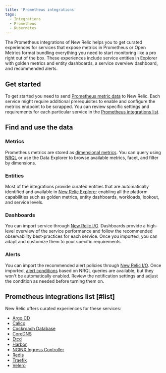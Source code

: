 ```yaml
---
title: 'Prometheus integrations'
tags:
  - Integrations
  - Prometheus
  - Kubernetes
---
```


The Prometheus integrations of New Relic helps you to get curated experiences for services that expose metrics in Prometheus or Open Metrics format bundling everything you need to start monitoring like a pro right out of the box.
These experiences include service entities in Explorer with golden metrics and entity dashboards, a service overview dashboard, and recommended alerts. 

## Get started
To get started you need to send [Prometheus metric data](https://docs.newrelic.com/docs/infrastructure/prometheus-integrations/get-started/send-prometheus-metric-data-new-relic) to New Relic. 
Each service might require additional prerequisites to enable and configure the metrics endpoint to be scrapped. You can review specific settings and requirements for each particular service in the [Prometheus integrations list](/docs/infrastructure/prometheus-integrations/integrations-list/integrations-list-intro#list).

## Find and use the data

### Metrics

Prometheus metrics are stored as [dimensional metrics](/docs/data-apis/understand-data/metric-data/query-metric-data-type/). You can query using [NRQL](/docs/telemetry-data-platform/get-data/apis/query-metric-data-type/) or use the Data Explorer to browse available metrics, facet, and filter by dimensions.

### Entities
Most of the integrations provide curated entities that are automatically identified and available in [New Relic Explorer](/docs/new-relic-solutions/new-relic-one/core-concepts/new-relic-explorer-view-performance-across-apps-services-hosts/) enabling all the platform capabilities such as golden metrics, entity dashboards, workloads, lookout, and service levels. 

### Dashboards

You can import service <InlinePopover type="dashboards" /> through [New Relic I/O](https://onenr.io/06vjAmnD3jP). Dashboards provide a high-level overview of the service performance and follow the recommended observability best-practices for each service. Once you imported, you can adapt and customize them to your specific requirements. 

### Alerts

You can import the recommended alert policies through [New Relic I/O](https://onenr.io/06vjAmnD3jP). Once imported, [alert conditions](/docs/alerts-applied-intelligence/new-relic-alerts/alert-conditions/create-nrql-alert-conditions) based on NRQL queries are available, but they won't be automatically enabled. Review the notification settings and adjust the condition as needed before turning them on.

## Prometheus integrations list [#list]

New Relic offers curated experiences for these services:

* [Argo CD](/docs/infrastructure/prometheus-integrations/integrations-list/argocd-integration)
* [Calico](/docs/infrastructure/prometheus-integrations/integrations-list/calico-integration)
* [Cockroach Database](/docs/infrastructure/prometheus-integrations/integrations-list/cockroach-db-integration)
* [CoreDNS](/docs/infrastructure/prometheus-integrations/integrations-list/core-dns-integration)
* [Etcd](/docs/infrastructure/prometheus-integrations/integrations-list/etcd-integration)
* [Harbor](/docs/infrastructure/prometheus-integrations/integrations-list/harbor-integration)
* [NGINX Ingress Controller](/docs/infrastructure/prometheus-integrations/integrations-list/ingress-controller-integration)
* [Redis](/docs/infrastructure/prometheus-integrations/integrations-list/redis-integration)
* [Traefik](/docs/infrastructure/prometheus-integrations/integrations-list/traefik-integration)
* [Velero](/docs/infrastructure/prometheus-integrations/integrations-list/velero-integration)
